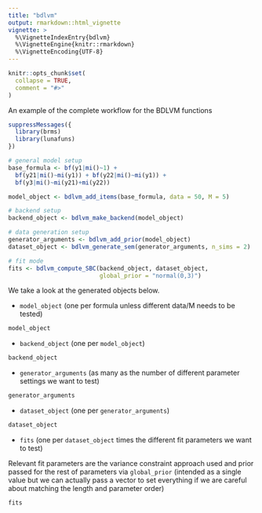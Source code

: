 ```yaml
---
title: "bdlvm"
output: rmarkdown::html_vignette
vignette: >
  %\VignetteIndexEntry{bdlvm}
  %\VignetteEngine{knitr::rmarkdown}
  %\VignetteEncoding{UTF-8}
---
```


```r
knitr::opts_chunk$set(
  collapse = TRUE,
  comment = "#>"
)
```

An example of the complete workflow for the BDLVM functions

```r
suppressMessages({
  library(brms)
  library(lunafuns)
})

# general model setup
base_formula <- bf(y1|mi()~1) +
  bf(y21|mi()~mi(y1)) + bf(y22|mi()~mi(y1)) +
  bf(y3|mi()~mi(y21)+mi(y22))

model_object <- bdlvm_add_items(base_formula, data = 50, M = 5)

# backend setup
backend_object <- bdlvm_make_backend(model_object)

# data generation setup
generator_arguments <- bdlvm_add_prior(model_object)
dataset_object <- bdlvm_generate_sem(generator_arguments, n_sims = 2)

# fit mode
fits <- bdlvm_compute_SBC(backend_object, dataset_object,
                          global_prior = "normal(0,3)")
```

We take a look at the generated objects below.

- `model_object` (one per formula unless different data/M needs to be tested)

```r
model_object
```

- `backend_object` (one per `model_object`)

```r
backend_object
```

- `generator_arguments` (as many as the number of different parameter settings we want to test)

```r
generator_arguments
```

- `dataset_object` (one per `generator_arguments`)

```r
dataset_object
```

- `fits` (one per `dataset_object` times the different fit parameters we want to test)

Relevant fit parameters are the variance constraint approach used and prior passed for the rest of parameters via `global_prior` (intended as a single value but we can actually pass a vector to set everything if we are careful about matching the length and parameter order)

```r
fits
```
